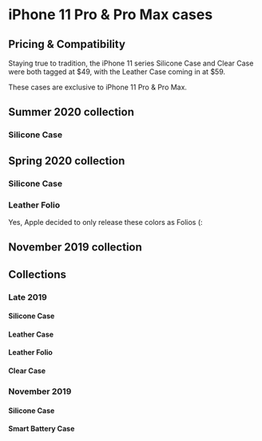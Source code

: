 
# iPhone 11 Pro & Pro Max cases

## Pricing & Compatibility

Staying true to tradition, the iPhone 11 series Silicone Case and Clear Case were both tagged at \$49, with the Leather Case coming in at \$59.

These cases are exclusive to iPhone 11 Pro & Pro Max.

## Summer 2020 collection

### Silicone Case

<CaseTableTabs series="iPhone 11" season="Summer 2020" material="Silicone Case" />

## Spring 2020 collection

### Silicone Case

<CaseTableTabs series="iPhone 11" season="Spring 2020" material="Silicone Case" />

### Leather Folio

<CaseTableTabs series="iPhone 11" season="Spring 2020" material="Leather Folio" />

Yes, Apple decided to only release these colors as Folios (:

## November 2019 collection

<CaseTableTabs series="iPhone 11" season="Spring 2020" material="Leather Folio" />



## Collections

### Late 2019

#### Silicone Case

#### Leather Case

#### Leather Folio

#### Clear Case

### November 2019

#### Silicone Case

#### Smart Battery Case
